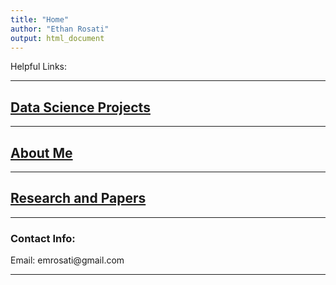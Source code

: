 ```yaml
---
title: "Home" 
author: "Ethan Rosati"
output: html_document
---
```

Helpful Links:

___

## [Data Science Projects](https://rosatiem98.github.io/Data-Science-Project.html)

___

## [About Me](https://rosatiem98.github.io/About-Me.html)

___


## [Research and Papers](https://rosatiem98.github.io/Research-and-pubs.html)


___

### Contact Info:

Email: emrosati@gmail.com

___






